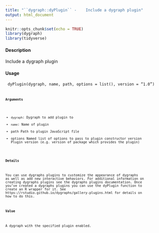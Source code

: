 ```yaml
---
title: "``dygraph::dyPlugin`` -    Include a dygraph plugin"
output: html_document
---
```


```r
knitr::opts_chunk$set(echo = TRUE)
library(dygraph)
library(tidyverse)
```


#### Description

Include a dygraph plugin

#### Usage

<pre><code>
dyPlugin(dygraph, name, path, options = list(), version = "1.0")
<code><pre>

#### Arguments

* ``dygraph``: Dygraph to add plugin to
* ``name``: Name of plugin
* path Path to plugin JavaScript file
* options Named list of options to pass to plugin constructor version Plugin version (e.g. version of package which provides the plugin)

#### Details
You can use dygraphs plugins to customize the appearance of dygraphs as well as add new interactive
behaviors. For additional information on creating dygraphs plugins see the dygraphs plugins
documentation. Once you’ve created a dygraphs plugins you can use the dyPlugin function to create
an R wrapper for it. See https://rstudio.github.io/dygraphs/gallery-plugins.html for details on how
to do this.

#### Value

A dygraph with the specified plugin enabled.
